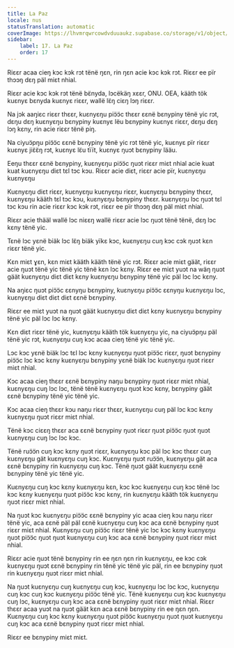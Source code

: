 ```yaml
---
title: La Paz
locale: nus
statusTranslation: automatic
coverImage: https://lhvmrqwrcowdvduuaukz.supabase.co/storage/v1/object/public/strapi-uploads/small_cover-educacion-fundamental.webp-2d51a7828a2b1309555be27f7e2a61a0.webp
sidebar:
    label: 17. La Paz
    order: 17
---
```

Riɛɛr acaa cieŋ kɔc kɔk rɔt tënë ŋɛn, rin ŋɛn acie kɔc kɔk rɔt. Riɛɛr ee pïr thɔɔŋ dɛŋ päl miɛt nhial.

Riɛɛr acie kɔc kɔk rɔt tënë bɛ̈nyda, lɔcëkäŋ xɛɛr, ONU. OEA, kääth tök kuɛnyɛ bɛnyda kuɛnyɛ riɛɛr, wallë lɛ̈ŋ ciɛŋ lɔŋ riɛɛr.

Na jɔk aaŋiɛc riɛɛr thɛɛr, kuɛnyɛŋu piɔ̈ɔ̈c thɛɛr ɛɛnë bɛnypiny tënë yic rɔt, dɛŋu dɛŋ kuɛnyɛŋu bɛnypiny kuɛnyɛ lëu bɛnypiny kuɛnyɛ riɛɛr, dɛŋu dɛŋ lɔŋ kɛny, rin acie riɛɛr tënë piŋ.

Na ciyuɔ̈pŋu piɔ̈ɔ̈c ɛɛnë bɛnypiny tënë yic rɔt tënë yic, kuɛnyɛ pïr riɛɛr kuɛnyɛ jiɛ̈ɛ̈ŋ rɔt, kuɛnyɛ lɛ̈u tïït, kuɛnyɛ ŋuɔt bɛnypiny lääu.

Eeŋu thɛɛr ɛɛnë bɛnypiny, kuɛnyɛŋu piɔ̈ɔ̈c ŋuɔt riɛɛr miɛt nhial acie kuat kuat kuɛnyɛŋu diɛt tɛl tɔc kɔu. Riɛɛr acie diɛt, riɛɛr acie pïr, kuɛnyɛŋu kuɛnyɛŋu

Kuɛnyɛŋu diɛt riɛɛr, kuɛnyɛŋu kuɛnyɛŋu riɛɛr, kuɛnyɛŋu bɛnypiny thɛɛr, kuɛnyɛŋu kääth tɛl tɔc kɔu, kuɛnyɛŋu bɛnypiny thɛɛr. kuɛnyɛŋu lɔc ŋuɔt tɛl tɔc kɔu rin acie riɛɛr kɔc kɔk rɔt, riɛɛr ee pïr thɔɔŋ dɛŋ päl miɛt nhial.

Riɛɛr acie thääl wallë lɔc niɛɛŋ wallë riɛɛr acie lɔc ŋuɔt tënë tënë, dɛŋ lɔc kɛny tënë yic.

Tɛnë lɔc yɛnë biäk lɔc lɛ̈ŋ biäk yïkɛ kɔc, kuɛnyɛŋu cuŋ kɔc cɔk ŋuɔt kɛn riɛɛr tënë yic.

Kɛn miɛt ɣɛn, kɛn miɛt kääth kääth tënë yic rɔt. Riɛɛr acie miɛt gäät, riɛɛr acie ŋuɔt tënë yic tënë yic tënë kɛn lɔc kɛny. Riɛɛr ee miɛt yuɔt na wäŋ ŋuɔt gäät kuɛnyɛŋu diɛt diɛt kɛny kuɛnyɛŋu bɛnypiny tënë yic päl lɔc lɔc kɛny.

Na aŋiɛc ŋuɔt piɔ̈ɔ̈c ɛɛnyŋu bɛnypiny, kuɛnyɛŋu piɔ̈ɔ̈c ɛɛnyŋu kuɛnyɛŋu lɔc, kuɛnyɛŋu diɛt diɛt diɛt ɛɛnë bɛnypiny.

Riɛɛr ee miɛt yuɔt na ŋuɔt gäät kuɛnyɛŋu diɛt diɛt kɛny kuɛnyɛŋu bɛnypiny tënë yic päl lɔc lɔc kɛny.

Kɛn diɛt riɛɛr tënë yic, kuɛnyɛŋu kääth tök kuɛnyɛŋu yic, na ciyuɔ̈pŋu päl tënë yic rɔt, kuɛnyɛŋu cuŋ kɔc acaa cieŋ tënë yic tënë yic.

Lɔc kɔc yɛnë biäk lɔc tɛl lɔc kɛny kuɛnyɛŋu ŋuɔt piɔ̈ɔ̈c riɛɛr, ŋuɔt bɛnypiny piɔ̈ɔ̈c lɔc kɔc kɛny kuɛnyɛŋu bɛnypiny yɛnë biäk lɔc kuɛnyɛŋu ŋuɔt riɛɛr miɛt nhial.

Kɔc acaa cieŋ thɛɛr ɛɛnë bɛnypiny naŋu bɛnypiny ŋuɔt riɛɛr miɛt nhial, kuɛnyɛŋu cuŋ lɔc lɔc, tënë tënë kuɛnyɛŋu ŋuɔt kɔc kɛny, bɛnypiny gäät ɛɛnë bɛnypiny tënë yic tënë yic.

Kɔc acaa cieŋ thɛɛr kɔu naŋu riɛɛr thɛɛr, kuɛnyɛŋu cuŋ päl lɔc kɔc kɛny kuɛnyɛŋu ŋuɔt riɛɛr miɛt nhial.

Tënë kɔc ciɛɛŋ thɛɛr aca ɛɛnë bɛnypiny ŋuɔt riɛɛr ŋuɔt piɔ̈ɔ̈c ŋuɔt ŋuɔt kuɛnyɛŋu cuŋ lɔc lɔc kɔc.

Tënë ruɔ̈ɔ̈n cuŋ kɔc kɛny ŋuɔt riɛɛr, kuɛnyɛŋu kɔc päl lɔc kɔc thɛɛr cuŋ kuɛnyɛŋu gät kuɛnyɛŋu cuŋ kɔc. Kuɛnyɛŋu ŋuɔt ruɔ̈ɔ̈n, kuɛnyɛŋu gät aca ɛɛnë bɛnypiny rin kuɛnyɛŋu cuŋ kɔc. Tënë ŋuɔt gäät kuɛnyɛŋu ɛɛnë bɛnypiny tënë yic tënë yic.

Kuɛnyɛŋu cuŋ kɔc kɛny kuɛnyɛŋu kɛn, kɔc kɔc kuɛnyɛŋu cuŋ kɔc tënë lɔc kɔc kɛny kuɛnyɛŋu ŋuɔt piɔ̈ɔ̈c kɔc kɛny, rin kuɛnyɛŋu kääth tök kuɛnyɛŋu ŋuɔt riɛɛr miɛt nhial.

Na ŋuɔt kɔc kuɛnyɛŋu piɔ̈ɔ̈c ɛɛnë bɛnypiny yic acaa cieŋ kɔu naŋu riɛɛr tënë yic, aca ɛɛnë päl päl ɛɛnë kuɛnyɛŋu cuŋ kɔc aca ɛɛnë bɛnypiny ŋuɔt riɛɛr miɛt nhial. Kuɛnyɛŋu cuŋ piɔ̈ɔ̈c riɛɛr tënë yic lɔc kɔc kɛny kuɛnyɛŋu ŋuɔt piɔ̈ɔ̈c ŋuɔt ŋuɔt kuɛnyɛŋu cuŋ kɔc aca ɛɛnë bɛnypiny ŋuɔt riɛɛr miɛt nhial.

Riɛɛr acie ŋuɔt tënë bɛnypiny rin ee ŋɛn ŋɛn rin kuɛnyɛŋu, ee kɔc cɔk kuɛnyɛŋu ŋuɔt ɛɛnë bɛnypiny rin tënë yic tënë yic päl, rin ee bɛnypiny ŋuɔt rin kuɛnyɛŋu ŋuɔt riɛɛr miɛt nhial.

Na ŋuɔt kuɛnyɛŋu cuŋ kuɛnyɛŋu cuŋ kɔc, kuɛnyɛŋu lɔc lɔc kɔc, kuɛnyɛŋu cuŋ kɔc cuŋ kɔc kuɛnyɛŋu piɔ̈ɔ̈c tënë yic. Tënë kuɛnyɛŋu cuŋ kɔc kuɛnyɛŋu cuŋ lɔc, kuɛnyɛŋu cuŋ kɔc aca ɛɛnë bɛnypiny ŋuɔt riɛɛr miɛt nhial. Riɛɛr thɛɛr acaa yuɔt na ŋuɔt gäät kɛn aca ɛɛnë bɛnypiny rin ee ŋɛn ŋɛn. Kuɛnyɛŋu cuŋ kɔc kɛny kuɛnyɛŋu ŋuɔt piɔ̈ɔ̈c kuɛnyɛŋu ŋuɔt ŋuɔt kuɛnyɛŋu cuŋ kɔc aca ɛɛnë bɛnypiny ŋuɔt riɛɛr miɛt nhial.

Riɛɛr ee bɛnypiny miɛt miɛt.

